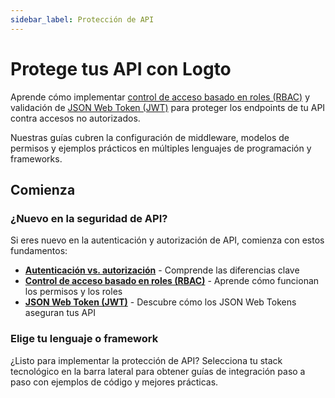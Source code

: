 ```yaml
---
sidebar_label: Protección de API
---
```


# Protege tus API con Logto

Aprende cómo implementar [control de acceso basado en roles (RBAC)](/authorization/role-based-access-control) y validación de [JSON Web Token (JWT)](https://auth.wiki/jwt) para proteger los endpoints de tu API contra accesos no autorizados.

Nuestras guías cubren la configuración de middleware, modelos de permisos y ejemplos prácticos en múltiples lenguajes de programación y frameworks.

## Comienza

### ¿Nuevo en la seguridad de API?

Si eres nuevo en la autenticación y autorización de API, comienza con estos fundamentos:

- **[Autenticación vs. autorización](/concepts/authn-vs-authz)** - Comprende las diferencias clave
- **[Control de acceso basado en roles (RBAC)](/authorization/role-based-access-control)** - Aprende cómo funcionan los permisos y los roles
- **[JSON Web Token (JWT)](https://auth.wiki/jwt)** - Descubre cómo los JSON Web Tokens aseguran tus API

### Elige tu lenguaje o framework

¿Listo para implementar la protección de API? Selecciona tu stack tecnológico en la barra lateral para obtener guías de integración paso a paso con ejemplos de código y mejores prácticas.
